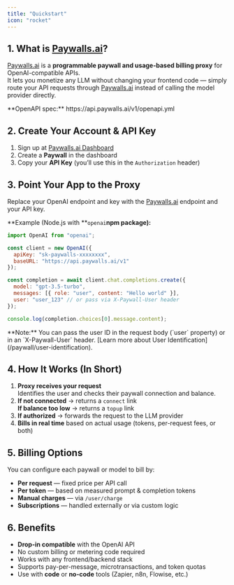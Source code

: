 ```yaml
---
title: "Quickstart"
icon: "rocket"
---
```


## 1. What is [Paywalls.ai](http://Paywalls.ai)?

[Paywalls.ai](http://Paywalls.ai) is a **programmable paywall and usage-based billing proxy** for OpenAI-compatible APIs.\
It lets you monetize any LLM without changing your frontend code — simply route your API requests through [Paywalls.ai](http://Paywalls.ai) instead of calling the model provider directly.

<Info>
  **OpenAPI spec:** https://api.paywalls.ai/v1/openapi.yml
</Info>

## 2. Create Your Account & API Key

1. Sign up at [Paywalls.ai Dashboard](https://dashboard.paywalls.ai)
2. Create a **Paywall** in the dashboard
3. Copy your **API Key** (you’ll use this in the `Authorization` header)

## 3. Point Your App to the Proxy

Replace your OpenAI endpoint and key with the [Paywalls.ai](http://Paywalls.ai) endpoint and your API key.

\*\*Example (Node.js with \*\*`openai`**npm package):**

```javascript
import OpenAI from "openai";

const client = new OpenAI({
  apiKey: "sk-paywalls-xxxxxxxx",
  baseURL: "https://api.paywalls.ai/v1"
});

const completion = await client.chat.completions.create({
  model: "gpt-3.5-turbo",
  messages: [{ role: "user", content: "Hello world" }],
  user: "user_123" // or pass via X-Paywall-User header
});

console.log(completion.choices[0].message.content);
```

<Note>
  **Note:** You can pass the user ID in the request body (`user` property) or in an `X-Paywall-User` header. [Learn more about User Identification](/paywall/user-identification).
</Note>

## 4. How It Works (In Short)

1. **Proxy receives your request**\
   Identifies the user and checks their paywall connection and balance.
2. **If not connected** → returns a `connect` link\
   **If balance too low** → returns a `topup` link
3. **If authorized** → forwards the request to the LLM provider
4. **Bills in real time** based on actual usage (tokens, per-request fees, or both)

## 5. Billing Options

You can configure each paywall or model to bill by:

- **Per request** — fixed price per API call
- **Per token** — based on measured prompt & completion tokens
- **Manual charges** — via `/user/charge`
- **Subscriptions** — handled externally or via custom logic

## 6. Benefits

- **Drop-in compatible** with the OpenAI API
- No custom billing or metering code required
- Works with any frontend/backend stack
- Supports pay-per-message, microtransactions, and token quotas
- Use with **code** or **no-code** tools (Zapier, n8n, Flowise, etc.)